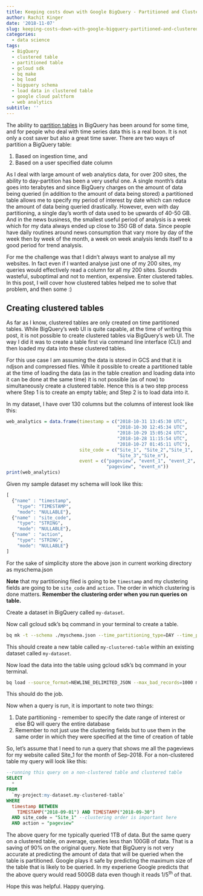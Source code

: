 ```yaml
---
title: Keeping costs down with Google BigQuery - Partitioned and Clustered tables
author: Rachit Kinger
date: '2018-11-07'
slug: keeping-costs-down-with-google-bigquery-partitioned-and-clustered-tables
categories:
  - data science
tags:
  - BigQuery
  - clustered table
  - partitioned table
  - gcloud sdk
  - bq make
  - bq load
  - bigquery schema
  - load data in clustered table
  - google cloud paltform
  - web analytics
subtitle: ''
---
```

The ability to [partition tables](https://cloud.google.com/bigquery/docs/partitioned-tables) in BigQuery has been around for some time, and for people who deal with time series data this is a real boon. It is not only a cost saver but also a great time saver. There are two ways of partition a BigQuery table:  

1. Based on ingestion time, and  
2. Based on a user specified date column  

As I deal with large amount of web analytics data, for over 200 sites, the ability to day-partition has been a very useful one. A single month's data goes into terabytes and since BigQuery charges on the amount of data being queried (in addition to the amount of data being stored) a partitioned table allows me to specify my period of interest by date which can reduce the amount of data being queried drastically. However, even with day partitioning, a single day's worth of data used to be upwards of 40-50 GB. And in the news business, the smallest useful period of analysis is a week which for my data always ended up close to 350 GB of data. Since people have daily routines around news consumption that vary more by day of the week then by week of the month, a week on week analysis lends itself to a good period for trend analysis. 


For me the challenge was that I didn't always want to analyse all my websites. In fact even if I wanted analyse just one of my 200 sites, my queries would effectively read a column for all my 200 sites. Sounds wasteful, suboptimal and not to mention, expensive. Enter clustered tables. In this post, I will cover how clustered tables helped me to solve that problem, and then some :)  

## Creating clustered tables  

As far as I know, clustered tables are only created on time partitioned tables. While BigQuery's web UI is quite capable, at the time of writing this post, it is not possible to create clustered tables via BigQuery's web UI. The way I did it was to create a table first via command line interface (CLI) and then loaded my data into these clustered tables. 

For this use case I am assuming the data is stored in GCS and that it is ndjson and compressed files. While it possible to create a partitioned table at the time of loading the data (as in the table creation and loading data into it can be done at the same time) it is not possible (as of now) to simultaneously create a clustered table. Hence this is a two step process where Step 1 is to create an empty table; and Step 2 is to load data into it.  

In my dataset, I have over 130 columns but the columns of interest look like this:  

```r
web_analytics = data.frame(timestamp = c("2018-10-31 13:45:30 UTC",
                                         "2018-10-30 12:45:34 UTC",
                                         "2018-10-29 15:05:24 UTC",
                                         "2018-10-28 11:15:54 UTC",
                                         "2018-10-27 01:45:11 UTC"),
                           site_code = c("Site_1", "Site_2","Site_1",
                                         "Site_3","Site_n"),
                           event = c("pageview", "event_1", "event_2",
                                     "pageview", "event_n"))
print(web_analytics)
```


Given my sample dataset my schema will look like this:     
```r
[
  {"name" : "timestamp",
    "type": "TIMESTAMP",
    "mode": "NULLABLE"},
  {"name" : "site_code",
    "type": "STRING",
    "mode": "NULLABLE"},
  {"name" : "action",
    "type": "STRING",
    "mode": "NULLABLE"}
]
```

For the sake of simplicity store the above json in current working directory as myschema.json  

**Note** that my partitioning filed is going to be `timestamp` and my clustering fields are going to be `site_code` and `action`. The order in which clustering is done matters. **Remember the clustering order when you run queries on table.**  

Create a dataset in BigQuery called `my-dataset`.  

Now call gcloud sdk's bq command in your terminal to create a table.  

```bash
bq mk -t --schema ./myschema.json --time_partitioning_type=DAY --time_partitioning_field=timestamp --require_partition_filter=TRUE --clustering_fields='site_code,action' my-dataset.my-clustered-table
```

This should create a new table called `my-clustered-table` within an existing dataset called `my-dataset`.

Now load the data into the table using gcloud sdk's bq command in your terminal.  
```bash
bq load --source_format=NEWLINE_DELIMITED_JSON --max_bad_records=1000 my-dataset.my-clustered-table gs://my-bucket/my-json-files/*

```

This should do the job.  

Now when a query is run, it is important to note two things:  

1. Date partitioning - remember to specify the date range of interest or else BQ will query the entire database  
2. Remember to not just use the clustering fields but to use them in the same order in which they were specified at the time of creation of table  

So, let's assume that I need to run a query that shows me all the pageviews for my website called Site_1 for the month of Sep-2018. For a non-clustered table my query will look like this:  

```sql
--running this query on a non-clustered table and clustered table
SELECT 
  *
FROM 
  `my-project:my-dataset.my-clustered-table`
WHERE 
  timestamp BETWEEN
    TIMESTAMP("2018-09-01") AND TIMESTAMP("2018-09-30")
  AND site_code = "Site_1" --clustering order is important here
  AND action = "pageview" 

```

The above query for me typically queried 1TB of data. But the same query on a clustered table, on average, queries less than 100GB of data. That is a saving of 90% on the original query. Note that BigQuery is not very accurate at predicting the amount of data that will be queried when the table is partitioned. Google plays it safe by predicting the maximum size of the table that is likely to be queried. In my experiene Google predicts that the above query would read 500GB data even though it reads 1/5^th^ of that.   

Hope this was helpful. Happy querying.   














